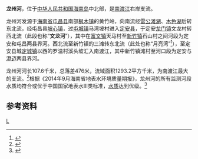 {{Infobox River
  | river_name      = 龙州河
  | image_name      = 
  | image_size      = 
  | caption         =
  | origin          = [[海南省|海南省]][[屯昌县|屯昌县]][[枫木镇|枫木镇]]黄竹岭
  | mouth           = 海南省[[定安县|定安县]][[定城镇_(定安县)|定城镇]]罗温村[[南渡江|南渡江]]
  | basin_countries = 
  | length          = 107.6 km
  | elevation       = 
  | mouth_elevation = 
  | discharge       = 
  | watershed       = 1293.2 km<sup>2</sup>
}}
'''龙州河'''，位于[[中华人民共和国|中华人民共和国]][[海南岛|海南岛]]中北部，是[[南渡江|南渡江]]右岸支流。

龙州河发源于[[海南省|海南省]][[屯昌县|屯昌县]]南部[[枫木镇|枫木镇]]的黄竹岭，向南流经[[雷公滩湖|雷公滩湖]]、[[木色湖|木色湖]]后转东北流，经屯昌县[[坡心镇_(屯昌县)|坡心镇]]，过[[屯城镇|屯城镇]]马湾坡村进入[[定安县|定安县]]，于定安[[龙门镇_(定安县)|龙门镇]]文龙村转西北流（此段也称“'''文龙河'''”），其中在[[富文镇|富文镇]]天马村至[[新竹镇|新竹镇]]石山村之间河段为定安和屯昌两县界河。西北流至新竹镇的三滩转东北流（此处也称“月亮湾”<ref>{{cite web | language = zh-cn | publisher = 定安县人民政府网 | title = 寻找最美乡村--醉美三滩 | url = http://www.dingan.gov.cn/ywdt/dayw/201407/t20140710_1321566.html | date = 2014-07-10 | accessdate = 2015-01-04 | archive-url = https://web.archive.org/web/20150104080810/http://www.dingan.gov.cn/ywdt/dayw/201407/t20140710_1321566.html | archive-date = 2015-01-04 | dead-url = yes }}</ref>），至定安县城[[定城镇_(定安县)|定城镇]]以西的罗温村溪头坡汇入南渡江，其中新竹镇滩村至河口段为定安与[[澄迈|澄迈]]两县界河。

龙州河河长107.6千米，总落差476米，流域面积1293.2平方千米，为南渡江最大的支流。<ref name="中国河湖大典">{{cite book zh |author=《[[中国河湖大典|中国河湖大典]]》编纂委员会 |title=《中国河湖大典·珠江卷》 |format=M|edition=1 |location=北京 |publisher=中国水利水电出版社 |date=2013年1月 |pages=442页 |id= ISBN 978-7-5170-0561-2}}</ref>根据《2014年9月海南省地表水环境质量期报》，龙州河的所有监测河段水质均符合或优于中国国家地表水Ⅲ类标准，[[水质|水质]]达到优级。<ref>{{cite web | language = zh-cn | publisher = 海南省人民政府网 | title = 《2014年9月海南省地表水环境质量期报》 | url = http://www.hainan.gov.cn/hn/zwgk/zfajg/hjbh/jcbg/201411/t20141104_1440230.html | date = 2014-10-09 | accessdate = 2015-01-04 | archive-date = 2016-03-04 | archive-url = https://web.archive.org/web/20160304185715/http://www.hainan.gov.cn/hn/zwgk/zfajg/hjbh/jcbg/201411/t20141104_1440230.html | dead-url = yes }}</ref>
==参考资料==
{{reflist}}
[[Category:海南河流|L]]
